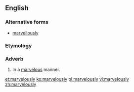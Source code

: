 ==English==

===Alternative forms===
* [[marvellously]]

===Etymology===
{{suffix|marvelous|ly}}

===Adverb===
{{en-adv}}

# In a [[marvelous]] manner.

[[et:marvelously]]
[[ko:marvelously]]
[[pl:marvelously]]
[[vi:marvelously]]
[[zh:marvelously]]
